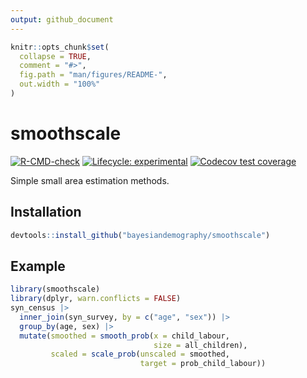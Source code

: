 ```yaml
---
output: github_document
---
```


<!-- README.md is generated from README.Rmd. Please edit that file -->

```r
knitr::opts_chunk$set(
  collapse = TRUE,
  comment = "#>",
  fig.path = "man/figures/README-",
  out.width = "100%"
)
```

# smoothscale

<!-- badges: start -->
[![R-CMD-check](https://github.com/bayesiandemography/smoothscale/actions/workflows/R-CMD-check.yaml/badge.svg)](https://github.com/bayesiandemography/smoothscale/actions/workflows/R-CMD-check.yaml)
[![Lifecycle: experimental](https://img.shields.io/badge/lifecycle-experimental-orange.svg)](https://lifecycle.r-lib.org/articles/stages.html#experimental)
[![Codecov test coverage](https://codecov.io/gh/bayesiandemography/smoothscale/branch/main/graph/badge.svg)](https://app.codecov.io/gh/bayesiandemography/smoothscale?branch=main)
<!-- badges: end -->

Simple small area estimation methods.

## Installation


``` r
devtools::install_github("bayesiandemography/smoothscale")
```

## Example

```r
library(smoothscale)
library(dplyr, warn.conflicts = FALSE)
syn_census |>
  inner_join(syn_survey, by = c("age", "sex")) |>
  group_by(age, sex) |>
  mutate(smoothed = smooth_prob(x = child_labour,
                                size = all_children),
         scaled = scale_prob(unscaled = smoothed,
                             target = prob_child_labour))
```

